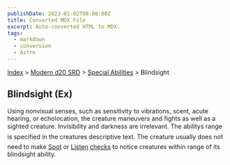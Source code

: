 ```yaml
---
publishDate: 2023-01-02T00:00:00Z
title: Converted MDX File
excerpt: Auto-converted HTML to MDX.
tags:
  - markdown
  - conversion
  - Astro
---
```






[Index](-index) > [Modern d20 SRD](modern-d20-srd-index) > [Special Abilities](modern-d20-srd-special-abilities-index) > Blindsight




## Blindsight (Ex)


Using nonvisual senses, such as sensitivity to vibrations, scent, acute hearing, or echolocation, the creature maneuvers and fights as well as a sighted creature. Invisibility and darkness are irrelevant. The abilitys range is specified in the creatures descriptive text. The creature usually does not need to make [Spot](modern-d20-srd-skills-spot) or [Listen](modern-d20-srd-skills-listen) [checks](modern-d20-srd-skills-skill-basics) to notice creatures within range of its blindsight ability.



